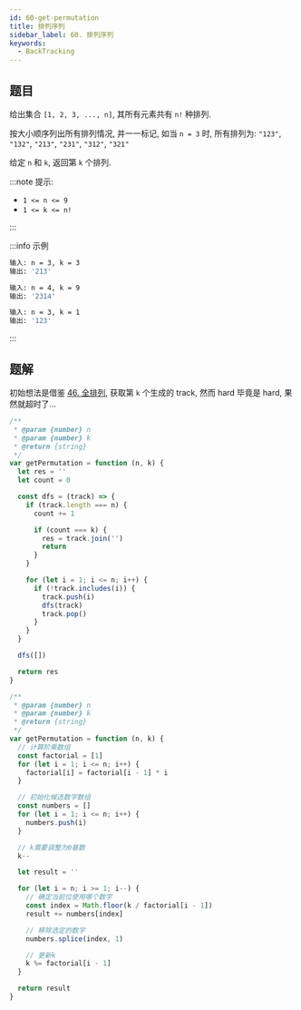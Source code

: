 ```yaml
---
id: 60-get-permutation
title: 排列序列
sidebar_label: 60. 排列序列
keywords:
  - BackTracking
---
```


## 题目

给出集合 `[1, 2, 3, ..., n]`, 其所有元素共有 `n!` 种排列.

按大小顺序列出所有排列情况, 并一一标记, 如当 `n = 3` 时, 所有排列为: `"123"`, `"132"`, `"213"`, `"231"`, `"312"`, `"321"`

给定 `n` 和 `k`, 返回第 `k` 个排列.

:::note 提示:

- `1 <= n <= 9`
- `1 <= k <= n!`

:::

:::info 示例

```bash
输入: n = 3, k = 3
输出: '213'
```

```bash
输入: n = 4, k = 9
输出: '2314'
```

```bash
输入: n = 3, k = 1
输出: '123'
```

:::

## 题解

初始想法是借鉴 [46. 全排列](/leetcode/medium/46-permute), 获取第 `k` 个生成的 track, 然而 hard 毕竟是 hard, 果然就超时了...


<Tabs>
  <TabItem value="JavaScript-回溯(超时)" label="JavaScript-回溯(超时)" default>

```ts
/**
 * @param {number} n
 * @param {number} k
 * @return {string}
 */
var getPermutation = function (n, k) {
  let res = ''
  let count = 0

  const dfs = (track) => {
    if (track.length === n) {
      count += 1

      if (count === k) {
        res = track.join('')
        return
      }
    }

    for (let i = 1; i <= n; i++) {
      if (!track.includes(i)) {
        track.push(i)
        dfs(track)
        track.pop()
      }
    }
  }

  dfs([])

  return res
}
```

</TabItem>
<TabItem value="JavaScript" label="JavaScript">

```ts
/**
 * @param {number} n
 * @param {number} k
 * @return {string}
 */
var getPermutation = function (n, k) {
  // 计算阶乘数组
  const factorial = [1]
  for (let i = 1; i <= n; i++) {
    factorial[i] = factorial[i - 1] * i
  }

  // 初始化候选数字数组
  const numbers = []
  for (let i = 1; i <= n; i++) {
    numbers.push(i)
  }

  // k需要调整为0基数
  k--

  let result = ''

  for (let i = n; i >= 1; i--) {
    // 确定当前位使用哪个数字
    const index = Math.floor(k / factorial[i - 1])
    result += numbers[index]

    // 移除选定的数字
    numbers.splice(index, 1)

    // 更新k
    k %= factorial[i - 1]
  }

  return result
}
```

</TabItem>
</Tabs>
